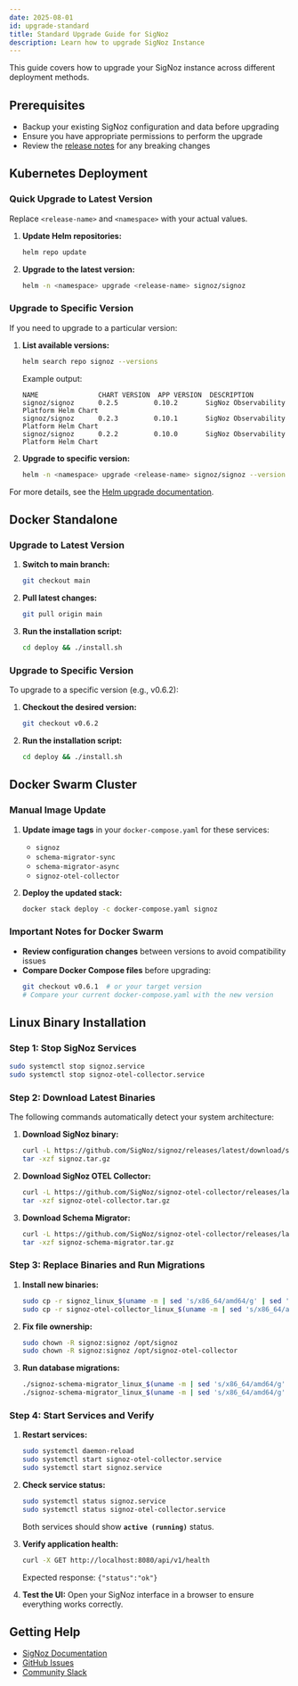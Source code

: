 ```yaml
---
date: 2025-08-01
id: upgrade-standard
title: Standard Upgrade Guide for SigNoz
description: Learn how to upgrade SigNoz Instance
---
```


This guide covers how to upgrade your SigNoz instance across different deployment methods.

## Prerequisites

- Backup your existing SigNoz configuration and data before upgrading
- Ensure you have appropriate permissions to perform the upgrade
- Review the [release notes](https://github.com/SigNoz/signoz/releases) for any breaking changes


## Kubernetes Deployment

### Quick Upgrade to Latest Version

Replace `<release-name>` and `<namespace>` with your actual values.

1. **Update Helm repositories:**
   ```bash
   helm repo update
   ```

2. **Upgrade to the latest version:**
   ```bash
   helm -n <namespace> upgrade <release-name> signoz/signoz
   ```

### Upgrade to Specific Version

If you need to upgrade to a particular version:

1. **List available versions:**
   ```bash
   helm search repo signoz --versions
   ```
   
   Example output:
   ```
   NAME               CHART VERSION  APP VERSION  DESCRIPTION
   signoz/signoz      0.2.5         0.10.2       SigNoz Observability Platform Helm Chart
   signoz/signoz      0.2.3         0.10.1       SigNoz Observability Platform Helm Chart
   signoz/signoz      0.2.2         0.10.0       SigNoz Observability Platform Helm Chart
   ```

2. **Upgrade to specific version:**
   ```bash
   helm -n <namespace> upgrade <release-name> signoz/signoz --version 0.2.5
   ```

For more details, see the [Helm upgrade documentation](https://helm.sh/docs/helm/helm_upgrade/).


## Docker Standalone

### Upgrade to Latest Version

1. **Switch to main branch:**
   ```bash
   git checkout main
   ```

2. **Pull latest changes:**
   ```bash
   git pull origin main
   ```

3. **Run the installation script:**
   ```bash
   cd deploy && ./install.sh
   ```

### Upgrade to Specific Version

To upgrade to a specific version (e.g., v0.6.2):

1. **Checkout the desired version:**
   ```bash
   git checkout v0.6.2
   ```

2. **Run the installation script:**
   ```bash
   cd deploy && ./install.sh
   ```


## Docker Swarm Cluster

### Manual Image Update

1. **Update image tags** in your `docker-compose.yaml` for these services:
   - `signoz`
   - `schema-migrator-sync`
   - `schema-migrator-async`
   - `signoz-otel-collector`

2. **Deploy the updated stack:**
   ```bash
   docker stack deploy -c docker-compose.yaml signoz
   ```

### Important Notes for Docker Swarm

- **Review configuration changes** between versions to avoid compatibility issues
- **Compare Docker Compose files** before upgrading:
  ```bash
  git checkout v0.6.1  # or your target version
  # Compare your current docker-compose.yaml with the new version
  ```


## Linux Binary Installation

### Step 1: Stop SigNoz Services

```bash
sudo systemctl stop signoz.service
sudo systemctl stop signoz-otel-collector.service
```

### Step 2: Download Latest Binaries

The following commands automatically detect your system architecture:

1. **Download SigNoz binary:**
   ```bash
   curl -L https://github.com/SigNoz/signoz/releases/latest/download/signoz_linux_$(uname -m | sed 's/x86_64/amd64/g' | sed 's/aarch64/arm64/g').tar.gz -o signoz.tar.gz
   tar -xzf signoz.tar.gz
   ```

2. **Download SigNoz OTEL Collector:**
   ```bash
   curl -L https://github.com/SigNoz/signoz-otel-collector/releases/latest/download/signoz-otel-collector_linux_$(uname -m | sed 's/x86_64/amd64/g' | sed 's/aarch64/arm64/g').tar.gz -o signoz-otel-collector.tar.gz
   tar -xzf signoz-otel-collector.tar.gz
   ```

3. **Download Schema Migrator:**
   ```bash
   curl -L https://github.com/SigNoz/signoz-otel-collector/releases/latest/download/signoz-schema-migrator_linux_$(uname -m | sed 's/x86_64/amd64/g' | sed 's/aarch64/arm64/g').tar.gz -o signoz-schema-migrator.tar.gz
   tar -xzf signoz-schema-migrator.tar.gz
   ```

### Step 3: Replace Binaries and Run Migrations

1. **Install new binaries:**
   ```bash
   sudo cp -r signoz_linux_$(uname -m | sed 's/x86_64/amd64/g' | sed 's/aarch64/arm64/g')/* /opt/signoz
   sudo cp -r signoz-otel-collector_linux_$(uname -m | sed 's/x86_64/amd64/g' | sed 's/aarch64/arm64/g')/* /opt/signoz-otel-collector
   ```

2. **Fix file ownership:**
   ```bash
   sudo chown -R signoz:signoz /opt/signoz
   sudo chown -R signoz:signoz /opt/signoz-otel-collector
   ```

3. **Run database migrations:**
   ```bash
   ./signoz-schema-migrator_linux_$(uname -m | sed 's/x86_64/amd64/g' | sed 's/aarch64/arm64/g')/bin/signoz-schema-migrator sync --dsn="tcp://localhost:9000?password=password" --replication=true --up=
   ./signoz-schema-migrator_linux_$(uname -m | sed 's/x86_64/amd64/g' | sed 's/aarch64/arm64/g')/bin/signoz-schema-migrator async --dsn="tcp://localhost:9000?password=password" --replication=true --up=
   ```

### Step 4: Start Services and Verify

1. **Restart services:**
   ```bash
   sudo systemctl daemon-reload
   sudo systemctl start signoz-otel-collector.service
   sudo systemctl start signoz.service
   ```

2. **Check service status:**
   ```bash
   sudo systemctl status signoz.service
   sudo systemctl status signoz-otel-collector.service
   ```
   
   Both services should show **`active (running)`** status.

3. **Verify application health:**
   ```bash
   curl -X GET http://localhost:8080/api/v1/health
   ```
   
   Expected response: `{"status":"ok"}`

4. **Test the UI:** Open your SigNoz interface in a browser to ensure everything works correctly.


## Getting Help

- [SigNoz Documentation](https://signoz.io/docs/)
- [GitHub Issues](https://github.com/SigNoz/signoz/issues)
- [Community Slack](https://signoz.io/slack)